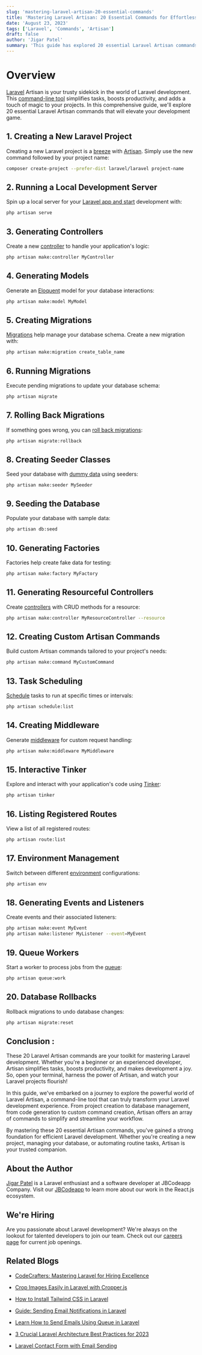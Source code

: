 ```yaml
---
slug: 'mastering-laravel-artisan-20-essential-commands'
title: 'Mastering Laravel Artisan: 20 Essential Commands for Effortless Development'
date: 'August 23, 2023'
tags: ['Laravel', 'Commands', 'Artisan']
draft: false
author: 'Jigar Patel'
summary: 'This guide has explored 20 essential Laravel Artisan commands, uncovering their power to simplify and enhance Laravel development.'
---
```


# Overview

<TOCInline toc={props.toc} exclude="Overview" toHeading={2} defaultimage="" />

[Laravel](https://laravel.com/) Artisan is your trusty sidekick in the world of Laravel development. This [command-line tool](https://laravel.com/docs/10.x/artisan) simplifies tasks, boosts productivity, and adds a touch of magic to your projects. In this comprehensive guide, we'll explore 20 essential Laravel Artisan commands that will elevate your development game.

## 1. Creating a New Laravel Project

Creating a new Laravel project is a [breeze](https://laravel.com/docs/10.x/starter-kits#laravel-breeze) with [Artisan](https://laravel.com/docs/10.x/artisan#introduction). Simply use the new command followed by your project name:

```bash
composer create-project --prefer-dist laravel/laravel project-name
```

## 2. Running a Local Development Server

Spin up a local server for your [Laravel app and start](https://laravel.com/docs/4.2/quick#installation) development with:

```bash
php artisan serve
```

## 3. Generating Controllers

Create a new [controller](https://laravel.com/docs/10.x/controllers) to handle your application's logic:

```bash
php artisan make:controller MyController
```

## 4. Generating Models

Generate an [Eloquent](https://laravel.com/docs/10.x/eloquent) model for your database interactions:

```bash
php artisan make:model MyModel
```

## 5. Creating Migrations

[Migrations](https://laravel.com/docs/7.x/migrations) help manage your database schema. Create a new migration with:

```bash
php artisan make:migration create_table_name
```

## 6. Running Migrations

Execute pending migrations to update your database schema:

```bash
php artisan migrate
```

## 7. Rolling Back Migrations

If something goes wrong, you can [roll back migrations](https://laravel.com/docs/10.x/migrations#rolling-back-migrations):

```bash
php artisan migrate:rollback
```

## 8. Creating Seeder Classes

Seed your database with [dummy data](https://laravel.com/docs/7.x/database-testing#using-seeds) using seeders:

```sbash
php artisan make:seeder MySeeder
```

## 9. Seeding the Database

Populate your database with sample data:

```bash
php artisan db:seed
```

## 10. Generating Factories

Factories help create fake data for testing:

```bash
php artisan make:factory MyFactory
```

## 11. Generating Resourceful Controllers

Create [controllers](https://laravel.com/docs/10.x/controllers) with CRUD methods for a resource:

```bash
php artisan make:controller MyResourceController --resource
```

## 12. Creating Custom Artisan Commands

Build custom Artisan commands tailored to your project's needs:

```bash
php artisan make:command MyCustomCommand
```

## 13. Task Scheduling

[Schedule](https://laravel.com/docs/10.x/scheduling) tasks to run at specific times or intervals:

```bash
php artisan schedule:list
```

## 14. Creating Middleware

Generate [middleware](https://laravel.com/docs/10.x/middleware) for custom request handling:

```bash
php artisan make:middleware MyMiddleware
```

## 15. Interactive Tinker

Explore and interact with your application's code using [Tinker](https://laravel.com/docs/10.x/artisan#tinker):

```bash
php artisan tinker
```

## 16. Listing Registered Routes

View a list of all registered routes:

```bash
php artisan route:list
```

## 17. Environment Management

Switch between different [environment](https://laravel.com/docs/10.x/configuration) configurations:

```bash
php artisan env
```

## 18. Generating Events and Listeners

Create events and their associated listeners:

```bash
php artisan make:event MyEvent
php artisan make:listener MyListener --event=MyEvent
```

## 19. Queue Workers

Start a worker to process jobs from the [queue](https://laravel.com/docs/10.x/queues):

```bash
php artisan queue:work
```

## 20. Database Rollbacks

Rollback migrations to undo database changes:

```bash
php artisan migrate:reset
```

## Conclusion :

These 20 Laravel Artisan commands are your toolkit for mastering Laravel development. Whether you're a beginner or an experienced developer, Artisan simplifies tasks, boosts productivity, and makes development a joy. So, open your terminal, harness the power of Artisan, and watch your Laravel projects flourish!

In this guide, we've embarked on a journey to explore the powerful world of Laravel Artisan, a command-line tool that can truly transform your Laravel development experience. From project creation to database management, from code generation to custom command creation, Artisan offers an array of commands to simplify and streamline your workflow.

By mastering these 20 essential Artisan commands, you've gained a strong foundation for efficient Laravel development. Whether you're creating a new project, managing your database, or automating routine tasks, Artisan is your trusted companion.

## About the Author

[Jigar Patel](https://expertlaravel.com) is a Laravel enthusiast and a software developer at JBCodeapp Company. Visit our [JBCodeapp](https://jbcodeapp.com) to learn more about our work in the React.js ecosystem.

## We're Hiring

Are you passionate about Laravel development? We're always on the lookout for talented developers to join our team. Check out our [careers page](https://jbcodeapp.com/career) for current job openings.

## Related Blogs

- [CodeCrafters: Mastering Laravel for Hiring Excellence](codecrafters-mastering-laravel-hiring-excellence)

- [Crop Images Easily in Laravel with Cropper.js](crop-images-easily-in-laravel-with-cropperjs)

- [How to Install Tailwind CSS in Laravel](install-tailwind-css-in-laravel)

- [Guide: Sending Email Notifications in Laravel](guide-sending-email-notifications-in-laravel)

- [Learn How to Send Emails Using Queue in Laravel](laravel-6-queue-for-sending-emails)

- [3 Crucial Laravel Architecture Best Practices for 2023](laravel-architecture-2023)

- [Laravel Contact Form with Email Sending](laravel-contact-form-with-email-sending)
